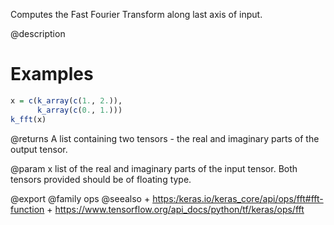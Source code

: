 Computes the Fast Fourier Transform along last axis of input.

@description

# Examples
```r
x = c(k_array(c(1., 2.)),
      k_array(c(0., 1.)))
k_fft(x)
```

@returns
A list containing two tensors - the real and imaginary parts of the
output tensor.

@param x list of the real and imaginary parts of the input tensor. Both
tensors provided should be of floating type.

@export
@family ops
@seealso
+ <https:/keras.io/keras_core/api/ops/fft#fft-function>
+ <https://www.tensorflow.org/api_docs/python/tf/keras/ops/fft>

